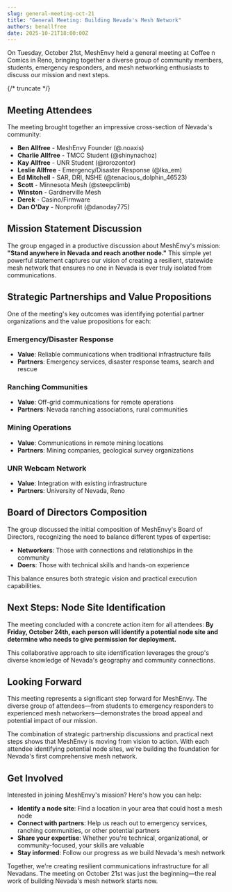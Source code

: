 ```yaml
---
slug: general-meeting-oct-21
title: "General Meeting: Building Nevada's Mesh Network"
authors: benallfree
date: 2025-10-21T18:00:00Z
---
```


On Tuesday, October 21st, MeshEnvy held a general meeting at Coffee n Comics in Reno, bringing together a diverse group of community members, students, emergency responders, and mesh networking enthusiasts to discuss our mission and next steps.

{/* truncate */}

## Meeting Attendees

The meeting brought together an impressive cross-section of Nevada's community:

- **Ben Allfree** - MeshEnvy Founder (@.noaxis)
- **Charlie Allfree** - TMCC Student (@shinynachoz)
- **Kay Allfree** - UNR Student (@rorozontor)
- **Leslie Allfree** - Emergency/Disaster Response (@lka_em)
- **Ed Mitchell** - SAR, DRI, NSHE (@tenacious_dolphin_46523)
- **Scott** - Minnesota Mesh (@steepclimb)
- **Winston** - Gardnerville Mesh
- **Derek** - Casino/Firmware
- **Dan O'Day** - Nonprofit (@danoday775)

## Mission Statement Discussion

The group engaged in a productive discussion about MeshEnvy's mission: **"Stand anywhere in Nevada and reach another node."** This simple yet powerful statement captures our vision of creating a resilient, statewide mesh network that ensures no one in Nevada is ever truly isolated from communications.

## Strategic Partnerships and Value Propositions

One of the meeting's key outcomes was identifying potential partner organizations and the value propositions for each:

### Emergency/Disaster Response
- **Value**: Reliable communications when traditional infrastructure fails
- **Partners**: Emergency services, disaster response teams, search and rescue

### Ranching Communities
- **Value**: Off-grid communications for remote operations
- **Partners**: Nevada ranching associations, rural communities

### Mining Operations
- **Value**: Communications in remote mining locations
- **Partners**: Mining companies, geological survey organizations

### UNR Webcam Network
- **Value**: Integration with existing infrastructure
- **Partners**: University of Nevada, Reno

## Board of Directors Composition

The group discussed the initial composition of MeshEnvy's Board of Directors, recognizing the need to balance different types of expertise:

- **Networkers**: Those with connections and relationships in the community
- **Doers**: Those with technical skills and hands-on experience

This balance ensures both strategic vision and practical execution capabilities.

## Next Steps: Node Site Identification

The meeting concluded with a concrete action item for all attendees: **By Friday, October 24th, each person will identify a potential node site and determine who needs to give permission for deployment.**

This collaborative approach to site identification leverages the group's diverse knowledge of Nevada's geography and community connections.

## Looking Forward

This meeting represents a significant step forward for MeshEnvy. The diverse group of attendees—from students to emergency responders to experienced mesh networkers—demonstrates the broad appeal and potential impact of our mission.

The combination of strategic partnership discussions and practical next steps shows that MeshEnvy is moving from vision to action. With each attendee identifying potential node sites, we're building the foundation for Nevada's first comprehensive mesh network.

## Get Involved

Interested in joining MeshEnvy's mission? Here's how you can help:

- **Identify a node site**: Find a location in your area that could host a mesh node
- **Connect with partners**: Help us reach out to emergency services, ranching communities, or other potential partners
- **Share your expertise**: Whether you're technical, organizational, or community-focused, your skills are valuable
- **Stay informed**: Follow our progress as we build Nevada's mesh network

Together, we're creating resilient communications infrastructure for all Nevadans. The meeting on October 21st was just the beginning—the real work of building Nevada's mesh network starts now.

